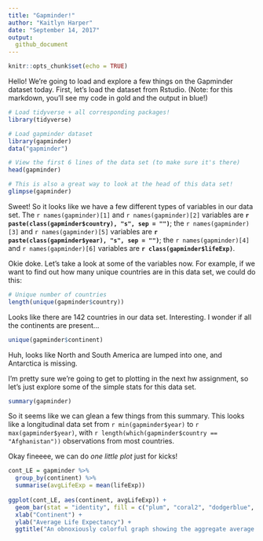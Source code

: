 ```yaml
---
title: "Gapminder!"
author: "Kaitlyn Harper"
date: "September 14, 2017"
output: 
  github_document
---
```


```r
knitr::opts_chunk$set(echo = TRUE)
```

Hello! We're going to load and explore a few things on the Gapminder dataset today. First, let's load the dataset from Rstudio. (Note: for this markdown, you'll see my code in gold and the output in blue!)
```r

# Load tidyverse + all corresponding packages!
library(tidyverse)

# Load gapminder dataset
library(gapminder)
data("gapminder")

# View the first 6 lines of the data set (to make sure it's there)
head(gapminder)

# This is also a great way to look at the head of this data set! 
glimpse(gapminder)

```
Sweet! So it looks like we have a few different types of variables in our data set. The `r names(gapminder)[1]` and `r names(gapminder)[2]` variables are **`r paste(class(gapminder$country), "s", sep = "")`**; the `r names(gapminder)[3]` and `r names(gapminder)[5]` variables are **`r paste(class(gapminder$year), "s", sep = "")`**; the `r names(gapminder)[4]` and `r names(gapminder)[6]` variables are **`r class(gapminder$lifeExp)`**.

Okie doke. Let's take a look at some of the variables now. For example, if we want to find out how many unique countries are in this data set, we could do this:

```r

# Unique number of countries
length(unique(gapminder$country))

```
Looks like there are 142 countries in our data set. Interesting. I wonder if all the continents are present...
```r

unique(gapminder$continent)

```
Huh, looks like North and South America are lumped into one, and Antarctica is missing. 

I'm pretty sure we're going to get to plotting in the next hw assignment, so let's just explore some of the simple stats for this data set. 
```r

summary(gapminder)

```
So it seems like we can glean a few things from this summary. This looks like a longitudinal data set from `r min(gapminder$year)` to `r max(gapminder$year)`, with `r length(which(gapminder$country == "Afghanistan"))` observations from most countries. 

Okay fineeee, we can do _one little plot_ just for kicks! 
```r

cont_LE = gapminder %>% 
  group_by(continent) %>% 
  summarise(avgLifeExp = mean(lifeExp))
  
ggplot(cont_LE, aes(continent, avgLifeExp)) + 
  geom_bar(stat = "identity", fill = c("plum", "coral2", "dodgerblue", "gold", "chartreuse4")) +
  xlab("Continent") +
  ylab("Average Life Expectancy") + 
  ggtitle("An obnoxiously colorful graph showing the aggregate average life expectancy of \nall people on different continents from 1952-2007")

```